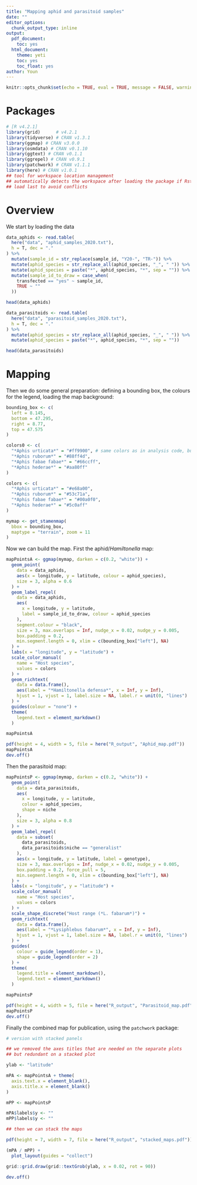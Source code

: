 ```yaml
---
title: "Mapping aphid and parasitoid samples"
date: ""
editor_options:
  chunk_output_type: inline
output:
  pdf_document:
    toc: yes
  html_document:
    theme: yeti
    toc: yes
    toc_float: yes
author: Youn
---
```



```r
knitr::opts_chunk$set(echo = TRUE, eval = TRUE, message = FALSE, warning = FALSE)
```


# Packages

```r
# [R v4.2.1]
library(grid)      # v4.2.1
library(tidyverse) # CRAN v1.3.1
library(ggmap) # CRAN v3.0.0
library(osmdata) # CRAN v0.1.10
library(ggtext) # CRAN v0.1.1
library(ggrepel) # CRAN v0.9.1
library(patchwork) # CRAN v1.1.1
library(here) # CRAN v1.0.1
## tool for workspace location management
## automatically detects the workspace after loading the package if Rstudio was opened using the script file (or with new R project)
## load last to avoid conflicts
```

# Overview

We start by loading the data

```r
data_aphids <- read.table(
  here("data", "aphid_samples_2020.txt"),
  h = T, dec = "."
) %>%
  mutate(sample_id = str_replace(sample_id, "Y20-", "TR-")) %>%
  mutate(aphid_species = str_replace_all(aphid_species, "_", " ")) %>%
  mutate(aphid_species = paste("*", aphid_species, "*", sep = "")) %>%
  mutate(sample_id_to_draw = case_when(
    transfected == "yes" ~ sample_id,
    TRUE ~ ""
  ))

head(data_aphids)

data_parasitoids <- read.table(
  here("data", "parasitoid_samples_2020.txt"),
  h = T, dec = "."
) %>%
  mutate(aphid_species = str_replace_all(aphid_species, "_", " ")) %>%
  mutate(aphid_species = paste("*", aphid_species, "*", sep = ""))

head(data_parasitoids)
```

# Mapping

Then we do some general preparation: defining a bounding box, the colours for the legend, loading the map background:

```r
bounding_box <- c(
  left = 8.145,
  bottom = 47.295,
  right = 8.77,
  top = 47.575
)

colors0 <- c(
  "*Aphis urticata*" = "#ff9900", # same colors as in analysis code, but too "flashy" on maps. Adjust?
  "*Aphis ruborum*" = "#88ff4d",
  "*Aphis fabae fabae*" = "#66ccff",
  "*Aphis hederae*" = "#aa80ff"
)

colors <- c(
  "*Aphis urticata*" = "#e68a00",
  "*Aphis ruborum*" = "#53c71a",
  "*Aphis fabae fabae*" = "#00a0f0",
  "*Aphis hederae*" = "#5c0aff"
)

mymap <- get_stamenmap(
  bbox = bounding_box,
  maptype = "terrain", zoom = 11
)
```

Now we can build the map. First the aphid/*Hamiltonella* map:

```r
mapPointsA <- ggmap(mymap, darken = c(0.2, "white")) +
  geom_point(
    data = data_aphids,
    aes(x = longitude, y = latitude, colour = aphid_species),
    size = 3, alpha = 0.6
  ) +
  geom_label_repel(
    data = data_aphids,
    aes(
      x = longitude, y = latitude,
      label = sample_id_to_draw, colour = aphid_species
    ),
    segment.colour = "black",
    size = 3, max.overlaps = Inf, nudge_x = 0.02, nudge_y = 0.005,
    box.padding = 0.2,
    min.segment.length = 0, xlim = c(bounding_box["left"], NA)
  ) +
  labs(x = "longitude", y = "latitude") +
  scale_color_manual(
    name = "Host species",
    values = colors
  ) +
  geom_richtext(
    data = data.frame(),
    aes(label = "*Hamiltonella defensa*", x = Inf, y = Inf),
    hjust = 1, vjust = 1, label.size = NA, label.r = unit(0, "lines")
  ) +
  guides(colour = "none") +
  theme(
    legend.text = element_markdown()
  )

mapPointsA

pdf(height = 4, width = 5, file = here("R_output", "Aphid_map.pdf"))
mapPointsA
dev.off()
```

Then the parasitoid map:

```r
mapPointsP <- ggmap(mymap, darken = c(0.2, "white")) +
  geom_point(
    data = data_parasitoids,
    aes(
      x = longitude, y = latitude,
      colour = aphid_species,
      shape = niche
    ),
    size = 3, alpha = 0.8
  ) +
  geom_label_repel(
    data = subset(
      data_parasitoids,
      data_parasitoids$niche == "generalist"
    ),
    aes(x = longitude, y = latitude, label = genotype),
    size = 3, max.overlaps = Inf, nudge_x = 0.02, nudge_y = 0.005,
    box.padding = 0.2, force_pull = 5,
    min.segment.length = 0, xlim = c(bounding_box["left"], NA)
  ) +
  labs(x = "longitude", y = "latitude") +
  scale_color_manual(
    name = "Host species",
    values = colors
  ) +
  scale_shape_discrete("Host range (*L. fabarum*)") +
  geom_richtext(
    data = data.frame(),
    aes(label = "*Lysiphlebus fabarum*", x = Inf, y = Inf),
    hjust = 1, vjust = 1, label.size = NA, label.r = unit(0, "lines")
  ) +
  guides(
    colour = guide_legend(order = 1),
    shape = guide_legend(order = 2)
  ) +
  theme(
    legend.title = element_markdown(),
    legend.text = element_markdown()
  )

mapPointsP

pdf(height = 4, width = 5, file = here("R_output", "Parasitoid_map.pdf"))
mapPointsP
dev.off()
```

Finally the combined map for publication, using the `patchwork` package:


```r

# version with stacked panels

## we removed the axes titles that are needed on the separate plots
## but redundant on a stacked plot

ylab <- "latitude"

mPA <- mapPointsA + theme(
  axis.text.x = element_blank(),
  axis.title.x = element_blank()
)

mPP <- mapPointsP

mPA$labels$y <- ""
mPP$labels$y <- ""

## then we can stack the maps

pdf(height = 7, width = 7, file = here("R_output", "stacked_maps.pdf"))

(mPA / mPP) +
  plot_layout(guides = "collect")

grid::grid.draw(grid::textGrob(ylab, x = 0.02, rot = 90))

dev.off()
```
